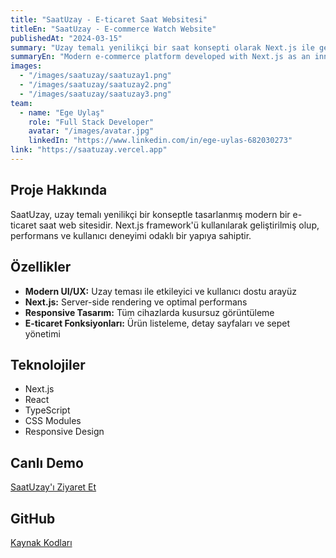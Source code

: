 ```yaml
---
title: "SaatUzay - E-ticaret Saat Websitesi"
titleEn: "SaatUzay - E-commerce Watch Website"
publishedAt: "2024-03-15"
summary: "Uzay temalı yenilikçi bir saat konsepti olarak Next.js ile geliştirilmiş modern e-ticaret platformu."
summaryEn: "Modern e-commerce platform developed with Next.js as an innovative space-themed watch concept."
images:
  - "/images/saatuzay/saatuzay1.png"
  - "/images/saatuzay/saatuzay2.png"
  - "/images/saatuzay/saatuzay3.png"
team:
  - name: "Ege Uylaş"
    role: "Full Stack Developer"
    avatar: "/images/avatar.jpg"
    linkedIn: "https://www.linkedin.com/in/ege-uylas-682030273"
link: "https://saatuzay.vercel.app"
---
```


## Proje Hakkında

SaatUzay, uzay temalı yenilikçi bir konseptle tasarlanmış modern bir e-ticaret saat web sitesidir. Next.js framework'ü kullanılarak geliştirilmiş olup, performans ve kullanıcı deneyimi odaklı bir yapıya sahiptir.

## Özellikler

- **Modern UI/UX:** Uzay teması ile etkileyici ve kullanıcı dostu arayüz
- **Next.js:** Server-side rendering ve optimal performans
- **Responsive Tasarım:** Tüm cihazlarda kusursuz görüntüleme
- **E-ticaret Fonksiyonları:** Ürün listeleme, detay sayfaları ve sepet yönetimi

## Teknolojiler

- Next.js
- React
- TypeScript
- CSS Modules
- Responsive Design

## Canlı Demo

[SaatUzay'ı Ziyaret Et](https://saatuzay.vercel.app)

## GitHub

[Kaynak Kodları](https://github.com/EgeUylas/SaatUzay)
